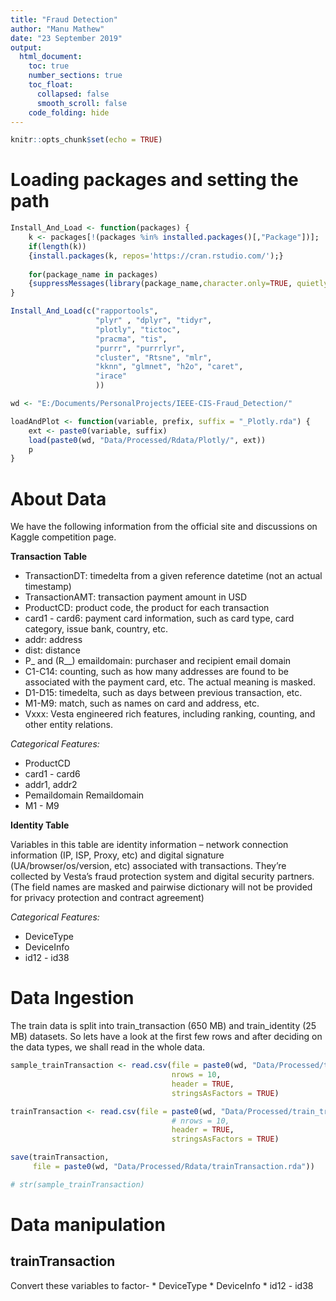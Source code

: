 ```yaml
---
title: "Fraud Detection"
author: "Manu Mathew"
date: "23 September 2019"
output:
  html_document:
    toc: true
    number_sections: true
    toc_float:
      collapsed: false
      smooth_scroll: false
    code_folding: hide
---
```




```r
knitr::opts_chunk$set(echo = TRUE)
```

# Loading packages and setting the path

```r
Install_And_Load <- function(packages) {
    k <- packages[!(packages %in% installed.packages()[,"Package"])];
    if(length(k))
    {install.packages(k, repos='https://cran.rstudio.com/');}
    
    for(package_name in packages)
    {suppressMessages(library(package_name,character.only=TRUE, quietly = TRUE));}
}

Install_And_Load(c("rapportools", 
                   "plyr" , "dplyr", "tidyr",
                   "plotly", "tictoc", 
                   "pracma", "tis",
                   "purrr", "purrrlyr",
                   "cluster", "Rtsne", "mlr",
                   "kknn", "glmnet", "h2o", "caret",
                   "irace"
                   ))

wd <- "E:/Documents/PersonalProjects/IEEE-CIS-Fraud_Detection/"

loadAndPlot <- function(variable, prefix, suffix = "_Plotly.rda") {
    ext <- paste0(variable, suffix)
    load(paste0(wd, "Data/Processed/Rdata/Plotly/", ext))
    p
}

```
# About Data

We have the following information from the official site and discussions on Kaggle competition page.


__Transaction Table__ 

* TransactionDT: timedelta from a given reference datetime (not an actual timestamp)
* TransactionAMT: transaction payment amount in USD
* ProductCD: product code, the product for each transaction
* card1 - card6: payment card information, such as card type, card category, issue bank, country, etc.
* addr: address
* dist: distance
* P_ and (R__) emaildomain: purchaser and recipient email domain
* C1-C14: counting, such as how many addresses are found to be associated with the payment card, etc. The actual meaning is masked.
* D1-D15: timedelta, such as days between previous transaction, etc.
* M1-M9: match, such as names on card and address, etc.
* Vxxx: Vesta engineered rich features, including ranking, counting, and other entity relations.

_Categorical Features:_

* ProductCD
* card1 - card6
* addr1, addr2
* Pemaildomain Remaildomain
* M1 - M9

__Identity Table__

Variables in this table are identity information – network connection information (IP, ISP, Proxy, etc) and digital signature (UA/browser/os/version, etc) associated with transactions.
They're collected by Vesta’s fraud protection system and digital security partners.
(The field names are masked and pairwise dictionary will not be provided for privacy protection and contract agreement)

_Categorical Features:_

* DeviceType
* DeviceInfo
* id12 - id38

# Data Ingestion

The train data is split into train_transaction (650 MB) and train_identity (25 MB) datasets. So lets have a look at the first few rows and after deciding on the data types, we shall read in the whole data. 


```r
sample_trainTransaction <- read.csv(file = paste0(wd, "Data/Processed/train_transaction.csv"),
                                    nrows = 10, 
                                    header = TRUE, 
                                    stringsAsFactors = TRUE)

trainTransaction <- read.csv(file = paste0(wd, "Data/Processed/train_transaction.csv"),
                                    # nrows = 10, 
                                    header = TRUE, 
                                    stringsAsFactors = TRUE)

save(trainTransaction,
     file = paste0(wd, "Data/Processed/Rdata/trainTransaction.rda"))

# str(sample_trainTransaction)
```

# Data manipulation

## trainTransaction
Convert these variables to factor-
* DeviceType
* DeviceInfo
* id12 - id38

```r

```

